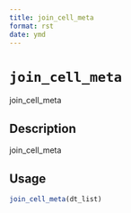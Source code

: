 ```yaml
--- 
title: join_cell_meta 
format: rst 
date: ymd 
--- 
```

# `join_cell_meta`

join_cell_meta


## Description

join_cell_meta


## Usage

```r
join_cell_meta(dt_list)
```


